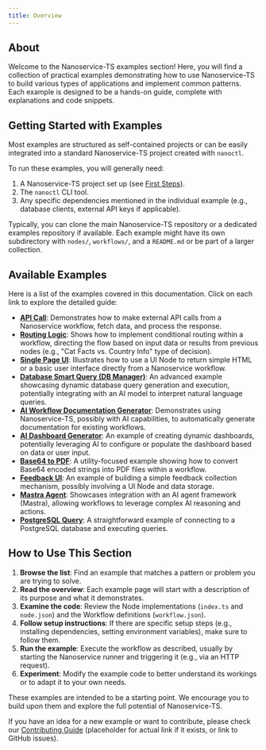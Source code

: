 ```yaml
---
title: Overview
---
```


## About

Welcome to the Nanoservice-TS examples section! Here, you will find a collection of practical examples demonstrating how to use Nanoservice-TS to build various types of applications and implement common patterns. Each example is designed to be a hands-on guide, complete with explanations and code snippets.

## Getting Started with Examples

Most examples are structured as self-contained projects or can be easily integrated into a standard Nanoservice-TS project created with `nanoctl`.

To run these examples, you will generally need:

1.  A Nanoservice-TS project set up (see [First Steps](../introduction/first-steps.mdx)).
2.  The `nanoctl` CLI tool.
3.  Any specific dependencies mentioned in the individual example (e.g., database clients, external API keys if applicable).

Typically, you can clone the main Nanoservice-TS repository or a dedicated examples repository if available. Each example might have its own subdirectory with `nodes/`, `workflows/`, and a `README.md` or be part of a larger collection.

## Available Examples

Here is a list of the examples covered in this documentation. Click on each link to explore the detailed guide:

*   **[API Call](./api-call.mdx)**: Demonstrates how to make external API calls from a Nanoservice workflow, fetch data, and process the response.
*   **[Routing Logic](./routing.mdx)**: Shows how to implement conditional routing within a workflow, directing the flow based on input data or results from previous nodes (e.g., "Cat Facts vs. Country Info" type of decision).
*   **[Single Page UI](./single-page-ui.mdx)**: Illustrates how to use a UI Node to return simple HTML or a basic user interface directly from a Nanoservice workflow.
*   **[Database Smart Query (DB Manager)](./db-manager.mdx)**: An advanced example showcasing dynamic database query generation and execution, potentially integrating with an AI model to interpret natural language queries.
*   **[AI Workflow Documentation Generator](./workflow-docs.mdx)**: Demonstrates using Nanoservice-TS, possibly with AI capabilities, to automatically generate documentation for existing workflows.
*   **[AI Dashboard Generator](./dashboard-generator.mdx)**: An example of creating dynamic dashboards, potentially leveraging AI to configure or populate the dashboard based on data or user input.
*   **[Base64 to PDF](./base64-pdf.mdx)**: A utility-focused example showing how to convert Base64 encoded strings into PDF files within a workflow.
*   **[Feedback UI](./feedback-ui.mdx)**: An example of building a simple feedback collection mechanism, possibly involving a UI Node and data storage.
*   **[Mastra Agent](./mastra-agent.mdx)**: Showcases integration with an AI agent framework (Mastra), allowing workflows to leverage complex AI reasoning and actions.
*   **[PostgreSQL Query](./postgres-query.mdx)**: A straightforward example of connecting to a PostgreSQL database and executing queries.

## How to Use This Section

1.  **Browse the list**: Find an example that matches a pattern or problem you are trying to solve.
2.  **Read the overview**: Each example page will start with a description of its purpose and what it demonstrates.
3.  **Examine the code**: Review the Node implementations (`index.ts` and `node.json`) and the Workflow definitions (`workflow.json`).
4.  **Follow setup instructions**: If there are specific setup steps (e.g., installing dependencies, setting environment variables), make sure to follow them.
5.  **Run the example**: Execute the workflow as described, usually by starting the Nanoservice runner and triggering it (e.g., via an HTTP request).
6.  **Experiment**: Modify the example code to better understand its workings or to adapt it to your own needs.

These examples are intended to be a starting point. We encourage you to build upon them and explore the full potential of Nanoservice-TS.

If you have an idea for a new example or want to contribute, please check our [Contributing Guide](../community/contributing.mdx) (placeholder for actual link if it exists, or link to GitHub issues).
